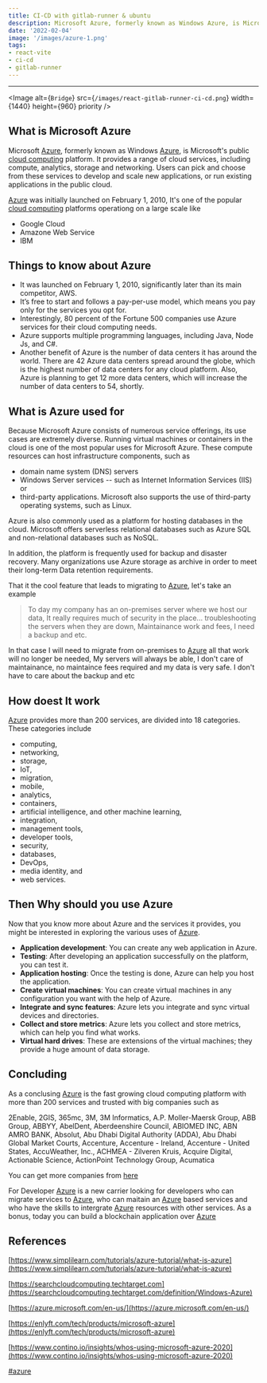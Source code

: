 ```yaml
---
title: CI-CD with gitlab-runner & ubuntu
description: Microsoft Azure, formerly known as Windows Azure, is Microsoft's public cloud computing platform. It provides a range of cloud services, including compute, analytics, storage and networking. Users can pick and choose from these services to develop and scale new applications, or run existing applications 
date: '2022-02-04'
image: '/images/azure-1.png'
tags: 
- react-vite
- ci-cd
- gitlab-runner
---
```

_____________________________________

<Image
  alt={`Bridge`}
  src={`/images/react-gitlab-runner-ci-cd.png`}
  width={1440}
  height={960}
  priority
/>

## What is Microsoft Azure

Microsoft [Azure], formerly known as Windows [Azure], is Microsoft's public [cloud computing](https://www.simplilearn.com/tutorials/cloud-computing-tutorial/what-is-cloud-computing) platform. 
It provides a range of cloud services, including compute, analytics, storage and networking. 
Users can pick and choose from these services to develop and scale new applications, or run existing applications in the public cloud.

[Azure] was initially launched on February 1, 2010, It's one of the popular [cloud computing](https://www.simplilearn.com/tutorials/cloud-computing-tutorial/what-is-cloud-computing)  platforms operationg on a large scale like

- Google Cloud 
- Amazone Web Service
- IBM

## Things to know about Azure
- It was launched on February 1, 2010, significantly later than its main competitor, AWS.
- It’s free to start and follows a pay-per-use model, which means you pay only for the services you opt for.
- Interestingly, 80 percent of the Fortune 500 companies use Azure services for their cloud computing needs.
- Azure supports multiple programming languages, including Java, Node Js, and C#.
- Another benefit of Azure is the number of data centers it has around the world. There are 42 Azure data centers spread around the globe, which is the highest number of data centers for any cloud platform. Also, Azure is planning to get 12 more data centers, which will increase the number of data centers to 54, shortly.

## What is Azure used for

Because Microsoft Azure consists of numerous service offerings, its use cases are extremely diverse. Running virtual machines or containers in the cloud is one of the most popular uses for Microsoft Azure. 
These compute resources can host infrastructure components, such as 
- domain name system (DNS) servers 
- Windows Server services -- such as Internet Information Services (IIS) or 
- third-party applications. 
Microsoft also supports the use of third-party operating systems, such as Linux.

Azure is also commonly used as a platform for hosting databases in the cloud. Microsoft offers serverless relational databases such as Azure SQL and non-relational databases such as NoSQL.

In addition, the platform is frequently used for backup and disaster recovery. Many organizations use Azure storage as archive in order to meet their long-term Data retention requirements.

That it the cool feature that leads to migrating to [Azure], let's take an example
> To day my company has an on-premises server where we host our data, It really requires much of security in the place... troubleshooting the servers when they are down, Maintainance work and fees, I need a backup and etc.

In that case I will need to migrate from on-premises to [Azure] all that work will no longer be needed,
My servers will always be able, I don't care of maintainance, no maintaince fees required and my data is very safe. I don't have to care about the backup and etc

## How doest It work

[Azure] provides more than 200 services, are divided into 18 categories. These categories include 
- computing, 
- networking, 
- storage, 
- IoT, 
- migration, 
- mobile, 
- analytics, 
- containers, 
- artificial intelligence, and other machine learning, 
- integration, 
- management tools, 
- developer tools, 
- security, 
- databases, 
- DevOps, 
- media identity, and 
- web services. 

## Then Why should you use Azure
Now that you know more about Azure and the services it provides, you might be interested in exploring the various uses of [Azure].

- **Application development**: You can create any web application in Azure.
- **Testing**: After developing an application successfully on the platform, you can test it.
- **Application hosting**: Once the testing is done, Azure can help you host the application.
- **Create virtual machines**: You can create virtual machines in any configuration you want with the help of Azure. 
- **Integrate and sync features**: Azure lets you integrate and sync virtual devices and directories. 
- **Collect and store metrics**: Azure lets you collect and store metrics, which can help you find what works. 
- **Virtual hard drives**: These are extensions of the virtual machines; they provide a huge amount of data storage.

## Concluding
As a conclusing [Azure] is the fast growing cloud computing platform with more than 200 services and trusted with big companies such as

2Enable, 2GIS, 365mc, 3M, 3M Informatics, A.P. Moller-Maersk Group, ABB Group, ABBYY, AbelDent, Aberdeenshire Council, ABIOMED INC, ABN AMRO BANK, Absolut, Abu Dhabi Digital Authority (ADDA), Abu Dhabi Global Market Courts, Accenture, Accenture - Ireland, Accenture - United States, AccuWeather, Inc., ACHMEA - Zilveren Kruis, Acquire Digital, Actionable Science, ActionPoint Technology Group, Acumatica

You can get more companies from [here](https://www.contino.io/insights/whos-using-microsoft-azure-2020)

For Developer [Azure] is a new carrier looking for developers who can migrate services to [Azure], who can maitain an [Azure] based services
and who have the skills to intergrate [Azure] resources with other services.
As a bonus, today you can build a blockchain application over [Azure]


## References
[https://www.simplilearn.com/tutorials/azure-tutorial/what-is-azure](https://www.simplilearn.com/tutorials/azure-tutorial/what-is-azure)

[https://searchcloudcomputing.techtarget.com](https://searchcloudcomputing.techtarget.com/definition/Windows-Azure)

[https://azure.microsoft.com/en-us/](https://azure.microsoft.com/en-us/)

[https://enlyft.com/tech/products/microsoft-azure](https://enlyft.com/tech/products/microsoft-azure)

[https://www.contino.io/insights/whos-using-microsoft-azure-2020](https://www.contino.io/insights/whos-using-microsoft-azure-2020)

[Azure]: https://azure.microsoft.com/

[#azure]() 

#

